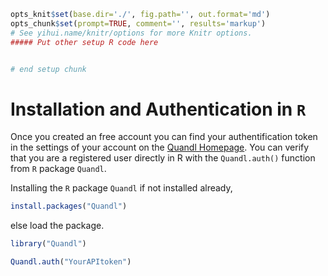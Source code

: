 ```r
opts_knit$set(base.dir='./', fig.path='', out.format='md')
opts_chunk$set(prompt=TRUE, comment='', results='markup')
# See yihui.name/knitr/options for more Knitr options.
##### Put other setup R code here


# end setup chunk
```

# Installation and Authentication in `R`

Once you created an free account you can find your authentification token in the settings of your account on the 
[Quandl Homepage](https://www.quandl.com). You can verify that you are a registered user directly in R with the 
`Quandl.auth()` function from `R` package `Quandl`.

Installing the `R` package `Quandl` if not installed already,

```r
install.packages("Quandl")
```

else load the package.


```r
library("Quandl")
```

```r
Quandl.auth("YourAPItoken")
```

